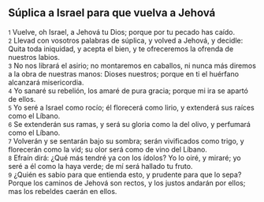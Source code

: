 == Súplica a Israel para que vuelva a Jehová ==

{{anchor|1}} <small>1</small> Vuelve, oh Israel, a Jehová tu Dios; porque por tu pecado has caído.<br>
{{anchor|2}} <small>2</small> Llevad con vosotros palabras de súplica, y volved a Jehová, y decidle: Quita toda iniquidad, y acepta el bien, y te ofreceremos la ofrenda de nuestros labios.<br>
{{anchor|3}} <small>3</small> No nos librará el asirio; no montaremos en caballos, ni nunca más diremos a la obra de nuestras manos: Dioses nuestros; porque en ti el huérfano alcanzará misericordia.<br>
{{anchor|4}} <small>4</small> Yo sanaré su rebelión, los amaré de pura gracia; porque mi ira se apartó de ellos.<br>
{{anchor|5}} <small>5</small> Yo seré a Israel como rocío; él florecerá como lirio, y extenderá sus raíces como el Líbano.<br>
{{anchor|6}} <small>6</small> Se extenderán sus ramas, y será su gloria como la del olivo, y perfumará como el Líbano.<br>
{{anchor|7}} <small>7</small> Volverán y se sentarán bajo su sombra; serán vivificados como trigo, y florecerán como la vid; su olor será como de vino del Líbano.<br>
{{anchor|8}} <small>8</small> Efraín dirá: ¿Qué más tendré ya con los ídolos? Yo lo oiré, y miraré; yo seré a él como la haya verde; de mí será hallado tu fruto.<br>
{{anchor|9}} <small>9</small> ¿Quién es sabio para que entienda esto, y prudente para que lo sepa? Porque los caminos de Jehová son rectos, y los justos andarán por ellos; mas los rebeldes caerán en ellos.<br>
